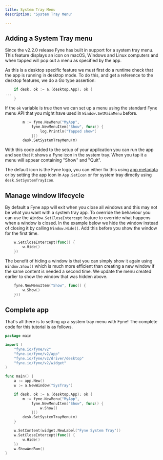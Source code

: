 ```yaml
---
title: System Tray Menu
description: 'System Tray Menu'

---
```


## Adding a System Tray menu

Since the v2.2.0 release Fyne has built in support for a system tray menu.
This feature displays an icon on macOS, Windows and Linux computers and when tapped
will pop out a menu as specified by the app.

As this is a desktop specific feature we must first do a runtime check that
the app is running in desktop mode. To do this, and get a reference to the
desktop features, we do a Go type assertion:

```go
	if desk, ok := a.(desktop.App); ok {
...
	}
```

If the `ok` variable is true then we can set up a menu using the standard
Fyne menu API that you might have used in `Window.SetMainMenu` before.

```go
		m := fyne.NewMenu("MyApp",
			fyne.NewMenuItem("Show", func() {
				log.Println("Tapped show")
			}))
		desk.SetSystemTrayMenu(m)
```

With this code added to the setup of your application you can run the app and
see that it shows a Fyne icon in the system tray. When you tap it a menu
will appear containing "Show" and "Quit".

The default icon is the Fyne logo, you can either fix this using [app metadata](/started/metadata)
or by setting the app icon in `App.SetIcon` or for system tray directly
using `desk.SetSystemTrayIcon`.

## Manage window lifecycle

By default a Fyne app will exit when you close all windows and this may not be
what you want with a system tray app. To override the behaviour you can use
the `Window.SetCloseIntercept` feature to override what happens when a window is
closed. In the example below we hide the window instead of closing it by calling
`Window.Hide()`. Add this before you show the window for the first time.

```go
	w.SetCloseIntercept(func() {
		w.Hide()
	})
```

The benefit of hiding a window is that you can simply show it again using
`Window.Show()` which is much more efficient than creating a new window if the
same content is needed a second time.
We update the menu created earlier to show the window that was hidden above.

```go
	fyne.NewMenuItem("Show", func() {
		w.Show()
	}))
```

## Complete app

That's all there is to setting up a system tray menu with Fyne!
The complete code for this tutorial is as follows.

```go
package main

import (
	"fyne.io/fyne/v2"
	"fyne.io/fyne/v2/app"
	"fyne.io/fyne/v2/driver/desktop"
	"fyne.io/fyne/v2/widget"
)

func main() {
	a := app.New()
	w := a.NewWindow("SysTray")

	if desk, ok := a.(desktop.App); ok {
		m := fyne.NewMenu("MyApp",
			fyne.NewMenuItem("Show", func() {
				w.Show()
			}))
		desk.SetSystemTrayMenu(m)
	}

	w.SetContent(widget.NewLabel("Fyne System Tray"))
	w.SetCloseIntercept(func() {
		w.Hide()
	})
	w.ShowAndRun()
}
```



